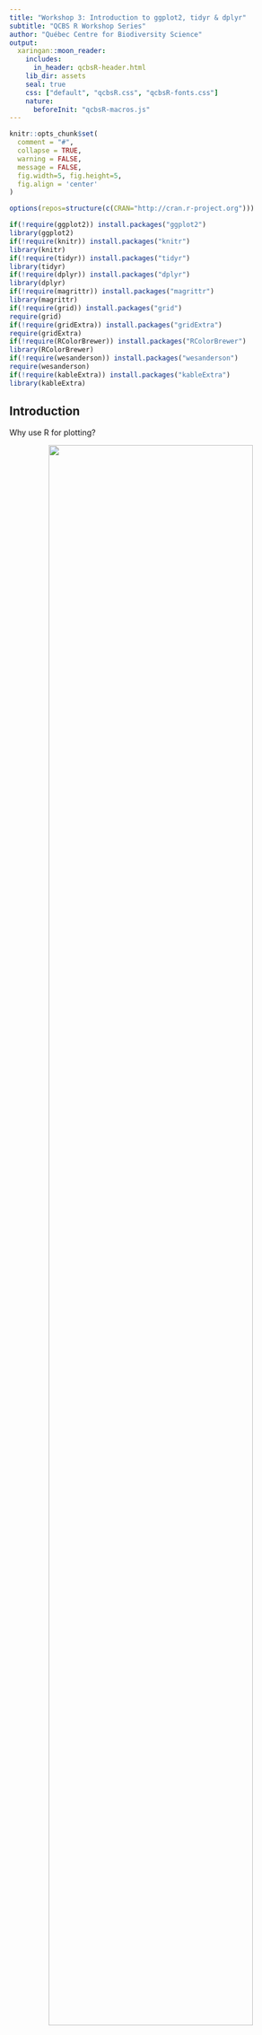 ```yaml
---
title: "Workshop 3: Introduction to ggplot2, tidyr & dplyr"
subtitle: "QCBS R Workshop Series"
author: "Québec Centre for Biodiversity Science"
output:
  xaringan::moon_reader:
    includes:
      in_header: qcbsR-header.html
    lib_dir: assets
    seal: true
    css: ["default", "qcbsR.css", "qcbsR-fonts.css"]
    nature:
      beforeInit: "qcbsR-macros.js"
---
```


```r
knitr::opts_chunk$set(
  comment = "#",
  collapse = TRUE,
  warning = FALSE,
  message = FALSE,
  fig.width=5, fig.height=5,
  fig.align = 'center'
)
```

```r
options(repos=structure(c(CRAN="http://cran.r-project.org")))
```

```r
if(!require(ggplot2)) install.packages("ggplot2")
library(ggplot2)
if(!require(knitr)) install.packages("knitr")
library(knitr)
if(!require(tidyr)) install.packages("tidyr")
library(tidyr)
if(!require(dplyr)) install.packages("dplyr")
library(dplyr)
if(!require(magrittr)) install.packages("magrittr")
library(magrittr)
if(!require(grid)) install.packages("grid")
require(grid)
if(!require(gridExtra)) install.packages("gridExtra")
require(gridExtra)
if(!require(RColorBrewer)) install.packages("RColorBrewer")
library(RColorBrewer)
if(!require(wesanderson)) install.packages("wesanderson")
require(wesanderson)
if(!require(kableExtra)) install.packages("kableExtra")
library(kableExtra)
```

## Introduction

Why use R for plotting?

<div style="text-align:center">
<img src="images/ggplot_divided.png" height=85% width=85%>
</div>

---
## Introduction

Why use R for plotting?

<div style="text-align:center">
<img src="images/ggplot_reproducible.png" height=85% width=85%>
</div>

---
## Introduction

Why use R for plotting?

Beautiful and flexible graphics!

<div style="text-align:center">
<img src="images/ggplot_flexible.png" height=85% width=85%>
</div>

---
## Introduction

- Have you created plots?
      * What kind of plot?
      * Which software?

- Have you plotted in R?
      * `base` R, `lattice`?
      * `ggplot2`?

---
## Introduction

- To follow along:

Code and .HTML available at http://qcbs.ca/wiki/r/workshop3

- Recommendation:
      * create your own new script
      * refer to provided code only if needed
      * avoid copy pasting or running the code directly from script

- ggplot2 is also hosted on Github: https://github.com/hadley/ggplot2

---
## ggplot2

The `ggplot2` package lets you make beautiful and customizable plots of your data. It implements the grammar of graphics, an easy to use system for building plots.

<div style="text-align:center">
<img src="images/ggplot2_logo.png" height=40% width=40%>
</div>

---

## Introduction

Required packages
```r
install.packages("ggplot2")
library(ggplot2)
```

---
## Outline
1. GGplot2 mechanics
    * Basic scatter plot
    * Challenge 1
2. Grammar of graphics
    * More advanced plots
    * Available plot elements and when to use them
    * Challenge 2
3. Saving a plot
4. Fine tuning your plot
    * Colours
    * Themes
5. Miscellanea

---

## Basic scatter plot
```r
?qplot
```
arguments:

- `data`
- `x`
- `y`
- `...`

---

## Basic scatter plot

Look at pre-loaded `iris` dataset:
```r
?iris
str(iris)
names(iris)
```

```r
head(iris)
```

---
## Basic scatter plot

```r
qplot(data = iris,
        x = Sepal.Length,
        y = Sepal.Width)
```

---
## Basic scatter plot

```r
qplot(data = iris,
        x = Species,
        y = Sepal.Width)
```

---
## Less basic options

arguments:

- `xlab`
- `ylab`
- `main`

---
## Less basic options

```r
qplot(data = iris,
        x = Sepal.Length, xlab = "Sepal Length (mm)",
        y = Sepal.Width, ylab = "Sepal Width (mm)",
        main = "Sepal dimensions")
```

---
## Challenge #1

Produce a basic plot with built in data (5 minutes)

```r
?CO2
data(CO2)
?BOD
data(BOD)
```

---

## Solution to Challenge #1

```r
qplot(data = CO2,
        x = conc, xlab = "CO2 Concentration (mL/L)",
        y = uptake, ylab = "CO2 Uptake (umol/m^2 sec)",
        main = "CO2 uptake in grass plants")
```

---
## Tips for expressions

```r
qplot(data = CO2, x = conc, y = uptake,
      xlab = expression(paste(CO[2]," Concentration (ml/L)")),
      ylab = expression(paste(CO[2]," Uptake (", mu, "mol/", m^2," sec)")),
      main = expression(paste(CO[2]," uptake in grass plants")))
```

---
## Grammar of Graphics (GG)

A graphic is made of elements (layers)

- Data
    * aesthetics (`aes`)
    * transformation
    * geometries (`geoms`)
    * axis (coordinate system)
    * scales

<img src="images/ggplot_grammar.png" height=90% width=90%>

--- 

## Grammar of graphics (gg)
A graphic is made of elements (layers)

- Data
- Aesthetics (aes), to make data visible
    * x,y : position along the x and y axis
    * colour: the colour of the point
    * group: what group a point belongs to
    * shape: the figure used to plot a point
    * linetype: the type of line used (solid, dashed, etc)
    * size: the size of the point or line
    * alpha: the transparency of the point

---
## Grammar of graphics (gg)
A graphic is made of elements (layers)

- Data
- Aesthetics (aes)
- Geometric objects (geoms)
    * `geom_point()`: scatterplot
    * `geom_line()`: lines connecting points by increasing value of x
    * `geom_path()`: lines connecting points in sequence of appearance
    * `geom_boxplot()`: box and whiskers plot for categorical variables
    * `geom_bar()`: bar charts for categorical x axis
    * `geom_histogram()`: histogram for continuous x axis

---
## Grammar of graphics (gg)
Edit any single element to produce a new graph
e.g., by changing the coordinate system

```r
plot1 <- ggplot(data = diamonds) +
  geom_bar(mapping = aes(x = cut, fill = cut))

plot2 <- ggplot(data = diamonds) +
  geom_bar(mapping = aes(x = cut, fill = cut)) +
  coord_polar()

grid.arrange(plot1, plot2, ncol=2)
```

---
## How it works

Create a simple plot object:

  * `plot.object <- ggplot()` OR `qplot()`

Add graphical layers:

  * `plot.object <- plot.object + layer()`

Repeat step 2 until statisfied, then print:

  * `print(plot.object)`

---
## `qplot()` vs `ggplot()`

```r
qplot(data = iris,
      x = Sepal.Length,
      xlab = "Sepal Length (mm)",
      y = Sepal.Width,
      ylab = "Sepal Width (mm)",
      main = "Sepal dimensions")

ggplot(data = iris, aes(x = Sepal.Length, y = Sepal.Width)) +
  geom_point() +
  xlab("Sepal Length (mm)") +
  ylab("Sepal Width (mm)") +
  ggtitle("Sepal dimensions")
```

---
## Assign plot to an R object

```r
basic.plot <- ggplot(data=iris, aes(x=Sepal.Length, y=Sepal.Width)) +
    geom_point()+
    xlab("Sepal Length (mm)") + ylab("Sepal Width (mm)") +
    ggtitle("Sepal dimensions")
basic.plot
```

---

## Adding colours and shapes

Add aesthetics using `aes()`

```r
basic.plot <- basic.plot + aes(colour = Species, shape = Species)
basic.plot
```

---
## Adding geometric objects

Add linear regressions with geom_smooth()

```r
linear.smooth.plot <- basic.plot + geom_smooth(method = "lm", se = F)
linear.smooth.plot
```

---
## Challenge #2

Produce a colourful plot with linear regression (or other smoother) from built in data such as the CO2 dataset or the msleep dataset

```r
?CO2
data(CO2)
?msleep
data(msleep)
```

---
## Solution to challenge #2

Example using loess smoothing

```r
data(CO2)
CO2.plot <- ggplot(data = CO2, aes(x = conc, y = uptake, colour = Treatment)) +
    geom_point() +
    xlab("CO2 Concentration (mL/L)") +
    ylab("CO2 Uptake (umol/m^2 sec)") +    
    ggtitle("CO2 uptake in grass plants") +
    geom_smooth(method = "loess")
CO2.plot
```

---
## Solution to challenge #2

Example using loess smoothing

```r
data(CO2)
CO2.plot <- ggplot(data = CO2, aes(x = conc, y = uptake, colour = Treatment)) +
    geom_point() +
    xlab("CO2 Concentration (mL/L)") +
    ylab("CO2 Uptake (umol/m^2 sec)") +    
    ggtitle("CO2 uptake in grass plants") +
    geom_smooth(method = "loess")
CO2.plot
```

---
## Adding multiple facets and groups

Data becomes difficult to visualize when there are multiple factors, e.g., the CO2 data set contains data on CO2 uptake for chilled vs non-chilled treatments from two different regions. Let's build a basic plot using this data set:

```r
CO2.plot <- ggplot(data = CO2, aes(x = conc, y = uptake, colour = Treatment)) +
    geom_point() +
    xlab("CO2 Concentration (mL/L)") +
    ylab("CO2 Uptake (umol/m^2 sec)") +    
    ggtitle("CO2 uptake in grass plants")
CO2.plot
```

---
## Adding multiple facets and groups

```r
CO2.plot <- ggplot(data = CO2, aes(x = conc, y = uptake, colour = Treatment)) +
    geom_point() +
    xlab("CO2 Concentration (mL/L)") +
    ylab("CO2 Uptake (umol/m^2 sec)") +    
    ggtitle("CO2 uptake in grass plants")
CO2.plot
```

---
## Adding multiple facets and groups

If we want to compare regions, it is useful to make two panels.
Synthax: `plot.object + facet_grid(rows ~ columns)`

```r
CO2.plot <- CO2.plot + facet_grid(. ~ Type)
CO2.plot
```

---
## Adding multiple facets and groups

Now that we have 2 facets, let's observe how the CO2 uptake evolves as CO2 concentrations rise, by adding connecting lines to the points using `geom_line()`:

```r
CO2.plot + geom_line()
```
Not good, because each treatment in each region has 3 replicates

---
## Adding multiple facets and groups

Specify groups

```r
CO2.plot <- CO2.plot + geom_line(aes(group = Plant))
CO2.plot
```

---
## Available elements

[Data Visualization with ggplot2 Cheat Sheet](https://www.rstudio.com/wp-content/uploads/2015/03/ggplot2-cheatsheet.pdf)

<div style="text-align:center">
<img src="images/available_geom.png" height=50% width=50%>
</div>

---
## Additional resources

`help(package = ggplot)`

http://ggplot2.tidyverse.org/reference/

<div>
  <img src="images/ggplot_book.jpg"/>
  <img src="images/grammar_of_graphics.jpg"/>
</div>

---
## Challenge #3

Explore a new geom and other plot elements with your own data or built in data.

```r
data(msleep)
data(OrchardSprays)
```

---
## Solution to challenge #3

```r
data(OrchardSprays)
box.plot <- ggplot(data = OrchardSprays, aes(x=treatment, y=decrease)) +
  geom_boxplot()
box.plot
```

---
## Saving plots in RStudio

<div style="text-align:center">
<img src="images/save_image.png" height=90% width=90%>
</div>


---
## Saving plots in code

ggsave() will write directly to your working directory all in one line of code and you can specify the name of the file and the dimensions of the plot:

```r
ggsave("CO2_plot.pdf",
       CO2.plot,
       height = 8.5,
       width = 11,
       units = "in")
```
Note that vector format (e.g., pdf, svg) are often preferable choice compared to raster format (jpeg, png, ...)


---
Other methods to save image
`?pdf`
`?jpeg`

---
## Fine tuning - colours

```r
CO2.plot +
  scale_colour_manual(values = c("nonchilled" = "red", "chilled" = "blue"))
```

---
## Fine tuning - colours

```r
install.packages("RColorBrewer")
require(RColorBrewer)
```

```r
display.brewer.all()
```

---
## Fine tuning - colours
```r
CO2.plot + scale_color_brewer(palette = "Dark2")
```

---
## Fine tuning - colours

Wes Anderson colour palette

```r
install.packages("wesanderson")
library(wesanderson)
```

---
## Fine tuning - colours

Wes Anderson colour palette

![](images/wesanderson1.jpg)

## Fine tuning - colours

---
Wes Anderson colour palette

![](images/wesanderson2.jpg)

## Fine tuning - colours

---
Wes Anderson colour palette

![](images/wesanderson3.jpg)

## Fine tuning - colours

---
Wes Anderson colour palette

```r
ggplot(data = iris, aes(Sepal.Length, Sepal.Width, color = Species)) +
  geom_point(size = 3) +
  scale_color_manual(values = wes_palette("GrandBudapest2"))
```

---
## Using `tidyr` to reshape data frames

<div style="text-align:center">
<img src="images/tidyr_logo.png" height=50% width=50%>
</div>


---
## Data formats

**Wide format**
```r
wide <- data.frame(Species = c("Oak", "Elm", "Ash"),
                   DBH = c(12, 20, 13),
                   Height = c(56, 85, 55))
kable(wide, format = "html", align=rep('c', 3)) %>%
  kable_styling(bootstrap_options = c("striped", "bordered"),full_width=F, font_size = 18) %>%
  column_spec(1:3, width = "5em")
```

<br>

**Long format**
```r
long = gather(wide, Measurement, Value, DBH, Height)
kable(long, format = "html", align=rep('c', 3))  %>%
  kable_styling(bootstrap_options = c("striped", "bordered"), full_width=F, font_size = 18) %>%
  column_spec(1:3, width = "5em")
```

---
## long vs wide format

**Long** data format has a column for possible variables and a column for the values of those variables

**Wide** data format has a separate column for each variable or each factor in your study

Wide data frame can be used for some basic plotting in `ggplot2`, but more complex plots require long format (example to come)

`dplyr`, `lm()`, `glm()`, `gam()` all require long data format

---
## Tidying your data

Tidying allows you to manipulate the structure of your data while preserving all original information

`gather()` - convert from wide to long format

`spread()` - convert from long to wide format

<div style="text-align:center">
<img src="images/gather-spread.png" height=100% width=100%>
</div>

---
## `tidyr` installation

```r
install.packages("tidyr")
library(tidyr)
```

---
## `gather` columns into rows

```r
(wide <- data.frame(Species = c("Oak", "Elm", "Ash"),
                   DBH = c(12, 20, 13), Height = c(56, 85, 55)))
```

`gather(data, key, value, ...)`

<span style="font-size: 21px;">
  - `data` A data frame (e.g. `wide`)   
  - `key` name of the new column containing variable names (e.g. `Measurement`)  
  - `value` name of the new column containing variable values (e.g. `Value`)   
  - `...` name or numeric index of the columns we wish to gather (e.g. `DBH`, `Height`)
</span>

---
## `gather` columns into rows

```r
wide
long = gather(wide, Measurement, Value, DBH, Height)
long
```

---
## `spread` rows into columns

```r
long
```

`spread(data, key, value)`

<span style="font-size: 21px;">
  - `data` A data frame (e.g. `long`)   
  - `key` Name of the column containing variable names (e.g. `Measurement`)  
  - `value` Name of the column containing variable values (e.g. `Value`)   
</span>

---
## `spread` rows into columns

```r
long
wide2 = spread(long, Measurement, Value)
wide2
```

---
## Challenge #4

1. Using the airquality dataset, `gather` all the columns (except Month and Day) into rows.

2. Then `spread` the resulting data frame to return to the original data format.

```r
?airquality

data(airquality)
```

---
## Solution #4

1. Using the airquality dataset, `gather` all the columns (except Month and Day) into rows.
```r
air.long <- gather(airquality, variable, value, -Month, -Day)
head(air.long)
```
<span style="font-size: 18px;">
Note that the syntax used here indicates that we wish to gather ALL the columns exept *Month* and *Day*. It is equivalent to: `gather(airquality, value, Ozone, Solar.R, Temp, Wind)`
</span>


---
## Solution #4

2. Then `spread` the resulting data frame to return to the original data format.
```r
air.wide <- spread(air.long, variable, value)
head(air.wide)
```


---
## `separate` columns

`separate()` splits a columns by a character string separator

<div style="text-align:center">
<img src="images/separate.png" height=100% width=100%>
</div>

`separate(data, col, into, sep)`

  - `data` A data frame (e.g. `long`)   
  - `col` Name of the column you wish to separate
  - `into` Names of new variables to create
  - `sep` Character which indicates where to separate  

---
## Using `separate()` example

Create a fictional dataset about fish and plankton
```r
set.seed(8)
messy <- data.frame(id = 1:4,
                    trt = sample(rep(c('control', 'farm'), each = 2)),
                    zooplankton.T1 = runif(4),
                    fish.T1 = runif(4),
                    zooplankton.T2 = runif(4),
                    fish.T2 = runif(4))
messy
```

---
## Using `separate()` example

First convert the messy data frame from wide to long format

```r
messy.long <- gather(messy, taxa, count, -id, -trt)
head(messy.long)
```

---
## Using `separate()` example

Then we want to split the 2 sampling time (T1 and T2).

```r
messy.long.sep <- separate(messy.long, taxa,
                           into = c("species", "time"), sep = "\\.")
head(messy.long.sep)
```

<span style="font-size: 18px;">
The argument `sep = "\\."` tells R to splits the character string around the period (.). We cannot type directly `"."` because it is a regular expression that matches any single character.
</span>

---
## Recap of `tidyr`

A package that reshapes the layout of data sets.

Converting from wide to long format using `gather()`

Converting from long format to wide format using `spread()`

Split and merge columns with `unite()` and `separate()`

[Data Wrangling with dplyr and tidyr Cheat Sheet](https://www.rstudio.com/wp-content/uploads/2015/02/data-wrangling-cheatsheet.pdf)

---
## Exercices with `ggplot` and `tidyr`

```r
head(airquality)
```

The dataset is in wide format, where measured variables (Ozone, Solar.R, Wind and Temp) are each in their own columns.

---
## Exercices with `ggplot` and `tidyr`

Let's use ggplot to visualize each individual variable and the range it displays for each month in the time series

```r
fMonth <- factor(airquality$Month)
# Convert the Month variable to a factor.

ozone.box <- ggplot(airquality, aes(x = fMonth, y = Ozone)) +
  geom_boxplot()

solar.box <- ggplot(airquality, aes(x = fMonth, y = Solar.R)) +
  geom_boxplot()

temp.box  <- ggplot(airquality, aes(x = fMonth, y = Temp)) +
  geom_boxplot()

wind.box  <- ggplot(airquality, aes(x = fMonth, y = Wind)) +
  geom_boxplot()
```

---
## Exercices with `ggplot` and `tidyr`

You can use `grid.arrange()` in the package `gridExtra` to arrange the 4 separate plots into one panel for viewing.
```r
combo.box <- grid.arrange(ozone.box, solar.box, temp.box, wind.box,
                          nrow = 2)
# nrow = number of rows you would like the plots displayed on
```

---
## Exercices with `ggplot` and `tidyr`

```r
combo.box <- grid.arrange(ozone.box, solar.box, temp.box, wind.box, nrow = 2)
```

---
## Exercices with `ggplot` and `tidyr`

Convert airquality to long format to use `facet_wrap()` for the different variables as opposed to by month
```r
air.long <- gather(airquality, variable, value, -Month, -Day)

fMonth.long <- factor(air.long$Month)

weather <- ggplot(air.long, aes(x = fMonth.long, y = value)) +
  geom_boxplot() +
  facet_wrap(~ variable, nrow = 2)
```

---
## Exercices with `ggplot` and `tidyr`

```r
weather
```

---
## Exercices with `ggplot` and `tidyr`

`facet_wrap` puts all the individual variables on the same scale, which can be useful in many cases. However, here, we can't see the variability in the `Wind` and `Temp` variables.
We can free the y axis in each panel using `scales=free`

```r
weather <- weather +
  facet_wrap(~ variable, nrow = 2, scales = "free")
```

---
## Exercices with `ggplot` and `tidyr`

```r
weather
```

---
## Exercices with `ggplot` and `tidyr`

We can also use the long data format to create a plot with all the variables included on a single plot

```r
w2 <- ggplot(air.long, aes(x = Day, y = value, colour = variable)) +
  geom_point() + # put all day measurements on one plot
  facet_wrap(~ Month, nrow = 1) #split observations by month
```


---
## Exercices with `ggplot` and `tidyr`

```r
w2
```

---
## Data manipulation with `dplyr`

<div style="text-align:center">
<img src="images/dplyr.png" height=50% width=50%>
</div>

---
## Intro to `dplyr`

- Package that contains a set of functions (or “verbs”) for data manipulation such as filtering rows, selecting specific columns, re-ordering rows, adding new columns and summarizing data;
- Easy and intuitive functions
- Fast and efficient
- Can interface with external databases and translate your R code into SQL queries

Some corresponding R base functions:
`split()`, `subset()`, `apply()`, `sapply()`, `lapply()`, `tapply()` and `aggregate()`

---
## Intro to `dplyr`

```r
install.packages("dplyr")
library(dplyr)
```

---
## Basic functions in `dplyr`

These 4 core functions tackle the most common manipulations when working with data frames

  * `select()`: select columns from a data frame
  * `filter()`: filter rows according to defined criteria
  * `arrange()`: re-order data based on criteria (e.g. ascending, descending)
  * `mutate()`: create or transform values in a column

---
## `select` columns

<div style="text-align:center">
<img src="images/select.png" height=80% width=80%></img>
</div>

`select(data, ...)`

  * `...`  Can be column names or positions or complex expressions separated by commas

  `select(data, column1, column2)` select columns 1 and 2
  `select(data, c(2:4,6))` select columns 2 to 4 and 6
  `select(data, -column1)` select all columns except column 1
  `select(data, start_with(x.))` select all columns that start with "x."

---
## `select` columns

<div style="text-align:center">
<img src="images/select.helper.png" height=70% width=70%>
</div>

---
## `select` columns

Example: suppose we are only interested in the variation of Ozone over time within the airquality dataset

```r
ozone <- select(airquality, Ozone, Month, Day)
head(ozone)
```

---
## `filter` rows

Extract a subset of rows that meet one or more specific conditions

`filter(dataframe, logical statement 1, logical statement 2, ...)`

<div style="text-align:center">
<img src="images/filter.png" height=90% width=90%>

<img src="images/logic.helper.png" height=80% width=80%>
</div>

---
## `filter` rows

Example: we are interested in analyses that focus on the month of August during high temperature events

```r
august <- filter(airquality, Month == 8, Temp >= 90)
# same as: filter(airquality, Month == 8 & Temp >= 90)
head(august)
```

---
## Sort rows with `arrange`

Re-order rows by a particular column, by default in ascending order

Use `desc()` for descending order.

`arrange(data, variable1, desc(variable2), ...)`

---
## Sort rows with `arrange`

Example:
1. Let's use the following code to create a scrambled version of the airquality dataset

```r
air_mess <- sample_frac(airquality, 1)
head(air_mess)
```

---
## Sort rows with `arrange`

Example:
2. Now let's arrange the data frame back into chronological order, sorting by Month then Day

```r
air_chron <- arrange(air_mess, Month, Day)
head(air_chron)
```

Try :  `arrange(air_mess, Day, Month)` and see the difference.

---
## Create new columns using `mutate`

Compute and add new columns

`mutate(data, newVar1 = expression1, newVar2 = expression2, ...)`

<div style="text-align:center">
<img src="images/mutate.png" height=100% width=100%>
</div>

---
## Create new columns using `mutate`

Example: we want to convert the temperature variable form degrees Fahrenheit to degrees Celsius

```r
airquality_C <- mutate(airquality, Temp_C = (Temp-32)*(5/9))
head(airquality_C)
```

---
## `magrittr`

<div style="text-align:center">
<img src="images/magrittr.png" height=40% width=40%>
</div>

Usually data manipulation require multiple steps, the magrittr package offers a pipe operator `%>%` which allows us to link multiple operations

---
## `magrittr`

```r
install.packages("magrittr")
require(magrittr)
```

---
## `magrittr`

Suppose we want to analyse only the month of June, then convert the temperature variable to degrees Celsius. We can create the required data frame by combining 2 dplyr verbs we learned

```r
june_C <- mutate(filter(airquality, Month == 6),
                 Temp_C = (Temp-32)*(5/9))
```

As we add more operations, wrapping functions one inside the other becomes increasingly illegible. But, step by step would be redundant and write a lot of objects to the workspace.

---
## `magrittr`

Alternatively, we can use maggritr's pipe operator to link these successive operations

```r
june_C <- airquality %>%
    filter(Month == 6) %>%
    mutate(Temp_C = (Temp-32)*(5/9))
```

Advantages :

  * less redundant code
  * easy to read and write because functions are executed in order

---
## `dplyr::group_by` and `summarise`

The `dplyr` verbs become especially powerful when they are are combined using the pipe operator `%>%`.
The following `dplyr` functions allow us to split our data frame into groups on which we can perform operations individually

`group_by()` : group data frame by a factor for downstream operations (usually summarise)

`summarise()` : summarise values in a data frame or in groups within the data frame with aggregation functions (e.g. `min()`, `max()`, `mean()`, etc…)

---
## `dplyr` - Split-Apply-Combine

The `group_by` function is key to the Split-Apply-Combine strategy

<div style="text-align:center">
<img src="images/split-apply-combine.png" height=100% width=100%>
</div>

---
## `dplyr` - Split-Apply-Combine

<div style="text-align:center">
<img src="images/summarise.png" height=70% width=70%>
</div>

---
## `dplyr` - Split-Apply-Combine

Example: we are interested in the mean temperature and standard deviation within each month if the airquality dataset

```r
month_sum <- airquality %>%
      group_by(Month) %>%
      summarise(mean_temp = mean(Temp),
                sd_temp = sd(Temp))
month_sum
```

---
## Chalenge #5

Using the `ChickWeight` dataset, create a summary table which displays the difference in weight between the maximum and minimum weight of each chick in the study.

Employ `dplyr` verbs and the `%>%` operator.

---
## Solution #5

1. Use group_by() to divide the dataset by "Chick"
2. Use summarise() to calculate the weight gain within each group

```r
weight_diff <- ChickWeight %>%
      group_by(Chick) %>%
      summarise(weight_diff = max(weight) - min(weight))
head(weight_diff)
```

---
## Ninja challenge

Using the `ChickWeight` dataset, create a summary table which displays, for each diet, the average individual difference in weight between the end and the beginning of the study.

Employ `dplyr` verbs and the `%>%` operator.

(Hint: `first()` and `last()` may be useful here.)

---
## Ninja solution

```r
diet_summ <- ChickWeight %>%
      group_by(Diet, Chick) %>%
      summarise(weight_gain = last(weight) - first(weight)) %>%
      group_by(Diet) %>%
      summarise(mean_gain = mean(weight_gain))
diet_summ
```

---
## More on data manipulation

[Learn more on dplyr](http://r4ds.had.co.nz/transform.html)

[dplyr and tidyr cheatsheet](https://www.rstudio.com/wp-content/uploads/2015/02/data-wrangling-cheatsheet.pdf)
